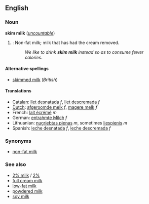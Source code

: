 <!-- If you edit this page, please also edit "skimmed milk" so that these pages remain synchronised-->


==English==
===Noun===
'''skim milk''' (''[[uncountable]]'')

# {{cattag|US}}: Non-fat milk; milk that has had the cream removed.
#:''We like to drink '''skim milk''' instead so as to consume fewer calories''.

====Alternative spellings====
*[[skimmed milk]] (''British'')

====Translations====
*[[Catalan]]: [[llet desnatada]] ''f'', [[llet descremada]] ''f''
*[[Dutch]]: [[afgeroomde melk]] ''f'', [[magere melk]] ''f''
*French: [[lait écrémé]] ''m''
*German: [[entrahmte Milch]] ''f''
*Lithuanian: [[nugriebtas pienas]] ''m'', sometimes [[liespienis]] ''m''
*Spanish: [[leche desnatada]] ''f'', [[leche descremada]] ''f''

===Synonyms===
*[[non-fat milk]]

===See also===
*[[2% milk]] / [[2%]]
*[[full cream milk]]
*[[low-fat milk]]
*[[powdered milk]]
*[[soy milk]]

<!-- If you edit this page, please also edit "skimmed milk" so that these pages remain synchronised-->